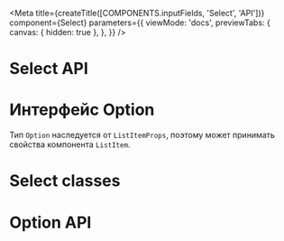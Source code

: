 

<Meta
  title={createTitle([COMPONENTS.inputFields, 'Select', 'API'])}
  component={Select}
  parameters={{
    viewMode: 'docs',
    previewTabs: {
      canvas: { hidden: true },
    },
  }}
/>

# Select API

<ArgsTable of={Select} />

# Интерфейс Option

Тип `Option` наследуется от `ListItemProps`, поэтому может принимать свойства компонента `ListItem`.

# Select classes

<ArgsTable of={ClassesDummy} />

# Option API

<ArgsTable of={OptionDummy} />
